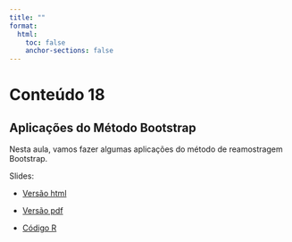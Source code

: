 ```yaml
---
title: ""
format:
  html:
    toc: false
    anchor-sections: false
---
```


# Conteúdo 18

## Aplicações do Método Bootstrap

Nesta aula, vamos fazer algumas aplicações do método de reamostragem Bootstrap.

Slides:

- [Versão html](/slides/18-Aplicacoes-Bootstrap/18-Aplicacoes-Bootstrap.html){target="_blank"}

- [Versão pdf](/PDF_slides/18-Aplicacoes-Bootstrap.pdf){target="_blank"}

- [Código R](/PDF_slides/script_slides18.R){target="_blank"}

